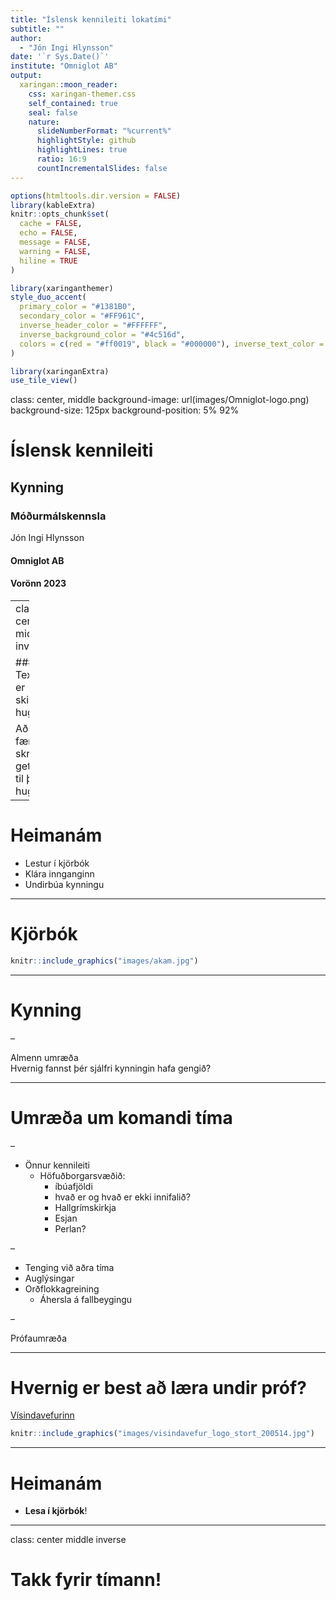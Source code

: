 ```yaml
---
title: "Íslensk kennileiti lokatími"
subtitle: ""  
author: 
  - "Jón Ingi Hlynsson"
date: '`r Sys.Date()`'
institute: "Omniglot AB"
output:
  xaringan::moon_reader:
    css: xaringan-themer.css
    self_contained: true
    seal: false
    nature:
      slideNumberFormat: "%current%"
      highlightStyle: github
      highlightLines: true
      ratio: 16:9
      countIncrementalSlides: false
---
```


```r
options(htmltools.dir.version = FALSE)
library(kableExtra)
knitr::opts_chunk$set(
  cache = FALSE,
  echo = FALSE,
  message = FALSE, 
  warning = FALSE,
  hiline = TRUE
)
```

```r
library(xaringanthemer)
style_duo_accent(
  primary_color = "#1381B0",
  secondary_color = "#FF961C",
  inverse_header_color = "#FFFFFF",
  inverse_background_color = "#4c516d", 
  colors = c(red = "#ff0019", black = "#000000"), inverse_text_color = "#FFFFFF"
)

library(xaringanExtra)
use_tile_view()
```

class: center, middle
background-image: url(images/Omniglot-logo.png)
background-size: 125px
background-position: 5% 92%

# Íslensk kennileiti

## Kynning

### Móðurmálskennsla


Jón Ingi Hlynsson


#### Omniglot AB 

#### Vorönn 2023

---
class: center middle inverse

### Textasmíði er skipulögð hugsun


Að vera fær í að skrifa eflir getu okkar til þess að hugsa


---

# Heimanám


- Lestur í kjörbók
- Klára innganginn
- Undirbúa kynningu



---

# Kjörbók

```r
knitr::include_graphics("images/akam.jpg")
```


---

# Kynning

--

Almenn umræða  
Hvernig fannst þér sjálfri kynningin hafa gengið?  



---

# Umræða um komandi tíma

--

- Önnur kennileiti
  - Höfuðborgarsvæðið:
      - íbúafjöldi
      - hvað er og hvað er ekki innifalið?
    - Hallgrímskirkja
    - Esjan
    - Perlan?

--

- Tenging við aðra tíma 
- Auglýsingar 
- Orðflokkagreining
  - Áhersla á fallbeygingu 
  
--

Prófaumræða 


---

# Hvernig er best að læra undir próf?

[Vísindavefurinn](https://www.visindavefur.is/svar.php?id=5056#)


```r
knitr::include_graphics("images/visindavefur_logo_stort_200514.jpg")
```


---


# Heimanám

- **Lesa í kjörbók**!





---
class: center middle inverse


# Takk fyrir tímann!

